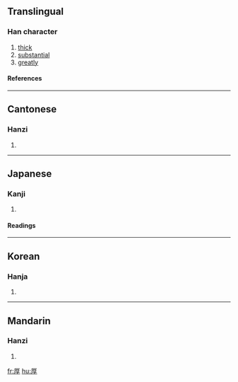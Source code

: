 ==Translingual==

===Han character===
{{Han char|rn=27|rad=厂|as=07|sn=9|four=7124<sub>7</sub>|canj=一日弓木 (MAND)}}
# [[thick]]
# [[substantial]]
# [[greatly]]

====References====
{{Han ref|kx=0161.260|dkj=02949|dj=0368.060|hdz=10072.060|uh=539A|ud=21402|bh=AB70|bd=43888}}

----
==Cantonese==

===Hanzi===
{{yue-hanzi|jyut=|y=hau5}}
# {{defn|Cantonese}}

----
==Japanese==

===Kanji===
{{ja-kanji|grade=5|rs=厂07}}
# {{defn|Japanese}} 

====Readings====
{{ja-readings|on=[[こう]] ([[kō]])|kun=[[あつい]] ([[厚い]], [[atsui]])}}

----
==Korean==

===Hanja===
{{ko-hanja|hangeul=후|rv=hu|mr=hu}}
# {{defn|Korean}}

----
==Mandarin==

===Hanzi===
{{cmn-hanzi|pin=[[hòu]] (hou4)|wg=hou<sup>4</sup>}}
# {{defn|Mandarin}}

[[fr:厚]]
[[hu:厚]]